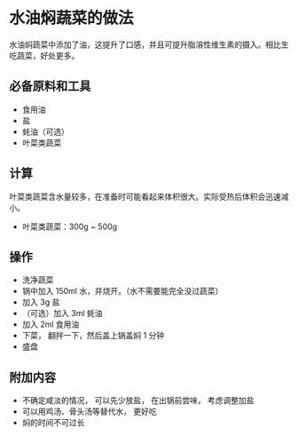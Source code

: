 # 水油焖蔬菜的做法

水油焖蔬菜中添加了油，这提升了口感，并且可提升脂溶性维生素的摄入。相比生吃蔬菜，好处更多。

## 必备原料和工具

* 食用油
* 盐
* 蚝油（可选）
* 叶菜类蔬菜

## 计算

叶菜类蔬菜含水量较多，在准备时可能看起来体积很大。实际受热后体积会迅速减小。

* 叶菜类蔬菜：300g ~ 500g

## 操作

* 洗净蔬菜
* 锅中加入 150ml 水，并烧开。（水不需要能完全没过蔬菜）
* 加入 3g 盐
* （可选）加入 3ml 蚝油
* 加入 2ml 食用油
* 下菜， 翻拌一下，然后盖上锅盖焖 1 分钟
* 盛盘

## 附加内容

* 不确定咸淡的情况， 可以先少放盐， 在出锅前尝味， 考虑调整加盐
* 可以用鸡汤、骨头汤等替代水， 更好吃
* 焖的时间不可过长



